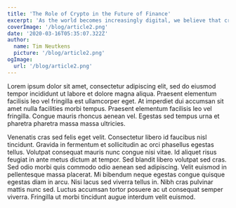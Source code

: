 ```yaml
---
title: 'The Role of Crypto in the Future of Finance'
excerpt: 'As the world becomes increasingly digital, we believe that cryptocurrency will play a major role in the future of finance. By offering fast, secure, and transparent transactions, crypto coins like ours are already starting to disrupt traditional financial systems. And with new developments like decentralized finance (DeFi) and non-fungible tokens (NFTs), the possibilities for cryptos role in finance are only expanding.'
coverImage: '/blog/article2.png'
date: '2020-03-16T05:35:07.322Z'
author:
  name: Tim Neutkens
  picture: '/blog/article2.png'
ogImage:
  url: '/blog/article2.png'
---
```


Lorem ipsum dolor sit amet, consectetur adipiscing elit, sed do eiusmod tempor incididunt ut labore et dolore magna aliqua. Praesent elementum facilisis leo vel fringilla est ullamcorper eget. At imperdiet dui accumsan sit amet nulla facilities morbi tempus. Praesent elementum facilisis leo vel fringilla. Congue mauris rhoncus aenean vel. Egestas sed tempus urna et pharetra pharetra massa massa ultricies.

Venenatis cras sed felis eget velit. Consectetur libero id faucibus nisl tincidunt. Gravida in fermentum et sollicitudin ac orci phasellus egestas tellus. Volutpat consequat mauris nunc congue nisi vitae. Id aliquet risus feugiat in ante metus dictum at tempor. Sed blandit libero volutpat sed cras. Sed odio morbi quis commodo odio aenean sed adipiscing. Velit euismod in pellentesque massa placerat. Mi bibendum neque egestas congue quisque egestas diam in arcu. Nisi lacus sed viverra tellus in. Nibh cras pulvinar mattis nunc sed. Luctus accumsan tortor posuere ac ut consequat semper viverra. Fringilla ut morbi tincidunt augue interdum velit euismod.
